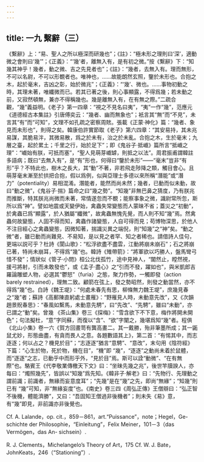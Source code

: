 ```yaml
---
---
---
```

title: 一九 繫辭（三）
---




《繫辭》上：“易、聖人之所以極深而研幾也”；《註》：“極未形之理則曰‘深’，適動微之會則曰‘幾’”；《正義》：“‘幾’者，離無入有，是有初之微。”按《繫辭》下：“知幾其神乎！幾者，動之微、吉之先見者也”；《註》：“幾者，去無入有。理而無形，不可以名尉，不可以形覩者也。唯神也，……故能朗然玄照，鑒於未形也。合抱之木，起於毫末，吉凶之彰，始於微兆”；《正義》：“‘幾’、微也。……事物初動之時，其理未著，唯纖微而已。若其已著之後，則心事顯露，不得爲幾；若未動之前，又寂然頓無，兼亦不得稱幾也。幾是離無入有，在有無之際。”二疏合觀，“幾”義益明。《老子》第一四章：“視之不見名曰夷”，“夷”一作“幾”，范應元《道德經古本集註》引唐傅奕云：“幾者、幽而無象也”；衹言其“無”而“不見”，未言其“有”而“可知”，文理不如孔疏之密察周賅。張載《正蒙·神化》篇：“幾者、象見而未形也”，則得之矣。韓康伯許實節取《老子》第六四章：“其安易持，其未兆易謀，其脆易泮，其微易散，爲之於未有，治之於未亂。合抱之木，生於毫末；九層之臺，起於累土；千里之行，始於足下”；即《鬼谷子·抵巇》篇所言“抵巇之理”：“巇始有朕，可扺而塞”，“聖人見萌芽巇罅，則抵之以法”。周君振甫謂韓註多語病；既曰“去無入有”，是“有”形也，何得曰“鑒於未形”——“毫末”豈非“有形”乎？不特此也，樹木之長大，其“動”不著，非若飛走陟降之類，觸目會心。且萌芽毫末漸至於拱把合抱，假以爲例，似與亞理士多德以來所稱“潛能”或“潛力”（potentiality）易相混淆。潛能者，能然而尚未然；幾者，已動而似未動，故曰“動之微”，《鬼谷子·揣》篇命之曰“幾之勢”。“知幾”非無巴鼻之猜度，乃有朕兆而推斷，特其朕兆尚微而未著，常情遂忽而不覩；能察事象之微，識尉常所忽，斯所以爲“神”。譬如地震或天變伊始，禽蟲失常變態而人蒙昧不省；蓋災之“初動”，於禽蟲已爲“顯露”，於人猶屬“纖微”，故禽蟲無愧先覺，而人則不知“幾”焉。然禽蟲何故變態，人固不得而知，禽蟲作諸變態，人自可得而見；苟博物深思，於他人不注目經心之禽蟲變態，因微知著，揣識災異之端倪，則“知幾”之“神”矣。“動之微”者，雖已動而尚難見、不易知，是以見之者罕、知之者稀也。請借詩人佳句，更端以説可乎？杜詩《閬山歌》：“松浮欲盡不盡雲，江動將崩未崩石”；石之將崩已著，特尚未崩耳，不得爲“幾”也。韓詩《雉帶箭》：“將軍欲以巧勝人，盤馬彎弓惜不發”；情狀似《管子·小問》桓公北伐孤竹，途中見神人，“闟然止，瞠然視，援弓將射，引而未敢發也”，或《孟子·盡心》之“引而不發，躍如也”，與米凱郎吉羅論雕塑人物，必選其“鬱怒”（furia）之態，聚力作勢，一觸即發（action barely restrained），理無二致。顧箭在弦上，發之勢昭然，則發之動當然，亦不得爲“幾”也。白詩《魏王堤》：“何處未春先有思，柳條無力魏王堤”，庶幾見春之“幾”者；蘇詩《高郵陳直躬處士畫雁》：“野雁見人時，未動意先改”，又《次韻趙景貺春思》：“春風如繫馬，未動意先騁”，曰“先改”、“先騁”，雖曰“未動”，亦已謂之“動”矣。曾幾 《茶山集》卷三《探梅》：“雪含欲下不下意，梅作將開未開色”；句法擬杜，“意”字同蘇，而復以“含”、“欲”字闡之，幾堪爲知“幾”者。程俱《北山小集》卷一六《賀方回畫笥有龔高畫二。其一戴勝，殆非筆墨所成；其一鼫鼠尤妙，形態曲盡，有貪而畏人之意。各題數語其上》，第二首：“有惕其中，而志逐逐；何以占之？機見於目”；“志逐逐”猶言“意騁”、“意改”，末句用《陰符經》下篇：“心生於物，死於物，機在目”，“機”即 “幾”，“逐逐”之動尚未着於鼠體，而“逐逐”之志，已動乎中而形乎外，“見於目”焉。斯可以詮“動微”、“在有無際”也。駱賓王《代李敬業傳檄天下文》曰：“坐昧先幾之兆”，後世竿牘諛人，亦每曰：“燭照幾先”，皆誤以“知幾”爲先知。《韓非子·解老》曰：“先物行、先理動之謂前識；前識者，無緣而妄意度耳”；“先幾”是在“幾”之先，即尚“無緣”；“知幾”則已有 “幾”可知，非“無緣妄度”也。《南史》卷三四《周弘正傳》王僧辯曰：“弘正智不後機，體能濟勝”，又曰：“吾固知王僧過非後機者”；則未失《易》意，有“幾”即見，非前識亦非後覺也。

Cf. A. Lalande，op. cit.，859－861，art.“Puissance”，note；Hegel，Ge- schichte der Philosophie，“Einleitung”，Felix Meiner，101－3（das Vermögen，das An- sichsein）.

R. J. Clements，Michelangelo’s Theory of Art，175 Cf. W. J. Bate，JohnKeats，246（“Stationing”）.